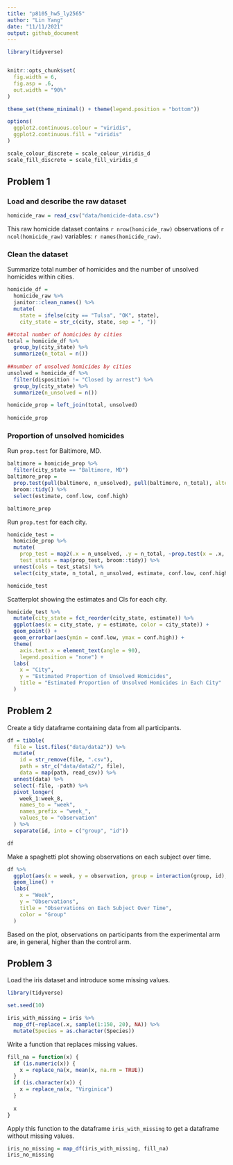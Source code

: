 ```yaml
---
title: "p8105_hw5_ly2565"
author: "Lin Yang"
date: "11/11/2021"
output: github_document
---
```


```r
library(tidyverse)


knitr::opts_chunk$set(
  fig.width = 6,
  fig.asp = .6,
  out.width = "90%"
)

theme_set(theme_minimal() + theme(legend.position = "bottom"))

options(
  ggplot2.continuous.colour = "viridis",
  ggplot2.continuous.fill = "viridis"
)

scale_colour_discrete = scale_colour_viridis_d
scale_fill_discrete = scale_fill_viridis_d
```

## Problem 1

### Load and describe the raw dataset

```r
homicide_raw = read_csv("data/homicide-data.csv")
```
This raw homicide dataset contains `r nrow(homicide_raw)` observations of `r ncol(homicide_raw)` variables: `r names(homicide_raw)`.

### Clean the dataset

Summarize total number of homicides and the number of unsolved homicides within cities.
```r
homicide_df = 
  homicide_raw %>% 
  janitor::clean_names() %>% 
  mutate(
    state = ifelse(city == "Tulsa", "OK", state),
    city_state = str_c(city, state, sep = ", "))

##total number of homicides by cities
total = homicide_df %>% 
  group_by(city_state) %>% 
  summarize(n_total = n()) 
  
##number of unsolved homicides by cities
unsolved = homicide_df %>% 
  filter(disposition != "Closed by arrest") %>% 
  group_by(city_state) %>% 
  summarize(n_unsolved = n())

homicide_prop = left_join(total, unsolved)
  
homicide_prop
```

### Proportion of unsolved homicides

Run `prop.test` for Baltimore, MD.
```r
baltimore = homicide_prop %>% 
  filter(city_state == "Baltimore, MD")
baltimore_prop = 
  prop.test(pull(baltimore, n_unsolved), pull(baltimore, n_total), alternative = "two.sided", conf.level = 0.95) %>% 
  broom::tidy() %>% 
  select(estimate, conf.low, conf.high)

baltimore_prop
```

Run `prop.test` for each city.
```r
homicide_test = 
  homicide_prop %>%
  mutate(
    prop_test = map2(.x = n_unsolved, .y = n_total, ~prop.test(x = .x, n = .y, alternative = "two.sided", conf.level = 0.95)),
    test_stats = map(prop_test, broom::tidy)) %>% 
  unnest(cols = test_stats) %>% 
  select(city_state, n_total, n_unsolved, estimate, conf.low, conf.high )

homicide_test
```

Scatterplot showing the estimates and CIs for each city.

```r
homicide_test %>% 
  mutate(city_state = fct_reorder(city_state, estimate)) %>% 
  ggplot(aes(x = city_state, y = estimate, color = city_state)) +
  geom_point() +
  geom_errorbar(aes(ymin = conf.low, ymax = conf.high)) +
  theme(
    axis.text.x = element_text(angle = 90),
    legend.position = "none") +
  labs(
    x = "City",
    y = "Estimated Proportion of Unsolved Homicides",
    title = "Estimated Proportion of Unsolved Homicides in Each City"
  )
```


## Problem 2

Create a tidy dataframe containing data from all participants.
```r
df = tibble(
  file = list.files("data/data2")) %>% 
  mutate(
    id = str_remove(file, ".csv"),
    path = str_c("data/data2/", file),
    data = map(path, read_csv)) %>% 
  unnest(data) %>% 
  select(-file, -path) %>% 
  pivot_longer(
    week_1:week_8,
    names_to = "week",
    names_prefix = "week_",
    values_to = "observation"
  ) %>% 
  separate(id, into = c("group", "id"))

df
```

Make a spaghetti plot showing observations on each subject over time.
```r
df %>% 
  ggplot(aes(x = week, y = observation, group = interaction(group, id), color = group)) +
  geom_line() +
  labs(
    x = "Week",
    y = "Observations",
    title = "Observations on Each Subject Over Time",
    color = "Group"
  )
```
Based on the plot, observations on participants from the experimental arm are, in general, higher than the control arm.

## Problem 3

Load the iris dataset and introduce some missing values.
```r
library(tidyverse)

set.seed(10)

iris_with_missing = iris %>% 
  map_df(~replace(.x, sample(1:150, 20), NA)) %>%
  mutate(Species = as.character(Species))
```

Write a function that replaces missing values.
```r
fill_na = function(x) {
  if (is.numeric(x)) {
    x = replace_na(x, mean(x, na.rm = TRUE))
  }
  if (is.character(x)) {
    x = replace_na(x, "Virginica")
  }
  
  x
}
```

Apply this function to the dataframe `iris_with_missing` to get a dataframe without missing values.
```r
iris_no_missing = map_df(iris_with_missing, fill_na)
iris_no_missing
```







